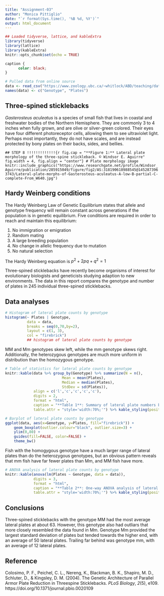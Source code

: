 ```yaml
---
title: "Assignment-03"
author: "Monica Pittiglio"
date: "`r format(Sys.time(), '%B %d, %Y')`"
output: html_document
---
```


```r
## Loaded tidyverse, lattice, and kableExtra
library(tidyverse)
library(lattice)
library(kableExtra)
knitr::opts_chunk$set(echo = TRUE)
```

```css
caption {
      color: black;
}
```

```r
# Pulled data from online source
data <- read_csv("https://www.zoology.ubc.ca/~whitlock/ABD/teaching/datasets/03/03e3SticklebackPlates.csv")
names(data) <- c("Genotype", "Plates")
```

##  Three-spined sticklebacks
*Gasterosteus aculeatus* is a species of small fish that lives in coastal and freshwater bodies of the Northern Hemisphere. They are commonly 3 to 4 inches when fully grown, and are olive or silver-green colored. Their eyes have four different photoreceptor cells, allowing them to see ultraviolet light. Perhaps most importantly, they do not have scales, and are instead protected by bony plates on their backs, sides, and bellies.

```## STEP 8 !!!!!!!!!!!!!{r fig.cap = "**Figure 1:** Lateral plate morphology of the three-spine stickleback. © Windsor E. Aguirre" fig.width = 4, fig.align = "center"}
# Plate morphology image
knitr::include_graphics("https://www.researchgate.net/profile/Windsor_Aguirre/publication/285915049/figure/fig2/AS:318190618988545@1452873963743/Lateral-plate-morphs-of-Gasterosteus-aculeatus-A-low-B-partial-C-complete-From_W640.jpg")
```

## Hardy Weinberg conditions
The Hardy Weinberg Law of Genetic Equilibrium states that allele and genotype frequency will remain constant across generations if the population is in genetic equilibrium. Five conditions are required in order to reach and maintain this equilibrium:

1. No immigration or emigration
2. Random mating
3. A large breeding population
4. No change in allelic frequency due to mutation
5. No natural selection

The Hardy Weinberg equation is $p^{2} + 2pq + q^{2} = 1$

Three-spined sticklebacks have recently become organisms of interest for evolutionary biologists and geneticists studying adaption to new environments. The data in this report compares the genotype and number of plates in 245 individual three-spined sticklebacks.

## Data analyses
```r
# Histogram of lateral plate counts by genotype
histogram(~ Plates | Genotype, 
		  data = data, 
		  breaks = seq(0,70,by=2),
		  layout = c(1, 3), 
		  col = "firebrick")
		  ## histogram of lateral plate counts by genotype
```

MM and Mm genotypes skew left, while the mm genotype skews right. Additionally, the heterozygous genotypes are much more uniform in distribution than the homozygous genotype.

```r
# Table of statistics for lateral plate counts by genotype
knitr::kable(data %>% group_by(Genotype) %>% summarize(N = n(), 
			 			  Mean = mean(Plates), 
			 			  Median = median(Plates), 
			 			  StdDev = sd(Plates)), 
			 align = c('l','c','c','c','c'), 
			 digits = 2,
			 format = "html", 
			 caption = "**Table 1**: Summary of lateral plate numbers by genotype",
			 table.attr = "style='width:70%;'") %>% kable_styling(position = "center")
```

```r
# Barplot of lateral plate counts by genotype
ggplot(data, aes(x=Genotype, y=Plates, fill="firebrick")) + 
	geom_boxplot(outlier.colour="black", outlier.size=3) + 
	ylim(0,80) + 
	guides(fill=FALSE, color=FALSE) +
	theme_bw()
```

Fish with the homogygous genotype have a much larger range of lateral plates than do the heterozygous genotypes, but an obvious pattern reveals that mm fish have far fewer plates than Mm, and MM fish have more.

```r
# ANOVA analysis of lateral plate counts by genotype
knitr::kable(anova(lm(Plates ~ Genotype, data = data)),
			 digits = 3, 
			 format = "html", 
			 caption = "**Table 2**: One-way ANOVA analysis of lateral plate numbers by genotype",
			 table.attr = "style='width:70%;'") %>% kable_styling(position = "center")
```

## Conclusions
Three-spined sticklebacks with the genotype MM had the most average lateral plates at about 63. However, this genotype also had outliars that more closely resembled the data found in Mm. Genotype Mm provided the largest standard deviation of plates but tended towards the higher end, with an average of 50 lateral plates. Trailing far behind was genotype mm, with an average of 12 lateral plates.

## Reference
Colosimo, P. F., Peichel, C. L., Nereng, K., Blackman, B. K., Shapiro, M. D., Schluter, D., & Kingsley, D. M. (2004). The Genetic Architecture of Parallel Armor Plate Reduction in Threespine Sticklebacks. *PLoS Biology*, *2*(5), e109. https://doi.org/10.1371/journal.pbio.0020109
